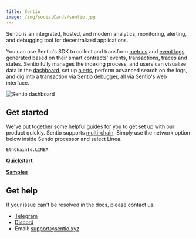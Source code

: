 ```yaml
---
title: Sentio
image: /img/socialCards/sentio.jpg
---
```


Sentio is an integrated, hosted, and modern analytics, monitoring, alerting, and
debugging tool for decentralized applications.

You can use Sentio's SDK to collect and transform [metrics](https://docs.sentio.xyz/docs/metrics) 
and [event logs](https://docs.sentio.xyz/docs/event-logs) generated based on 
their smart contracts' events, transactions, traces and states. Sentio fully 
manages the indexing process, and users can visualize data in the [dashboard](https://docs.sentio.xyz/docs/dashboard), 
set up [alerts](https://docs.sentio.xyz/docs/alerts), perform advanced search on 
the logs, and dig into a transaction via [Sentio debugger](https://docs.sentio.xyz/docs/debugger-overview), 
all via Sentio's web interface.

<div class="center-container">
  <div class="img-large">
      <img
        src="/img/get_started/tooling/data_indexers/sentio/Sentio_dashboard.png"
        alt="Sentio dashboard"
      />
  </div>
</div>

## Get started

We've put together some helpful guides for you to get set up with our product
quickly. Sentio supports [multi-chain](https://docs.sentio.xyz/docs/multi-chain). 
Simply use the network option below inside Sentio processor and select Linea.

```
EthChainId.LINEA
```

[**Quickstart**](https://docs.sentio.xyz/docs/quickstart)

[**Samples**](https://docs.sentio.xyz/docs/examples)

## Get help

If your issue can't be resolved in the docs, please contact us:

- [Telegram](https://t.me/sentioxyz)
- [Discord](https://discord.gg/vSdkMYqnjb)
- Email: [support@sentio.xyz](mailto:support@sentio.xyz)
